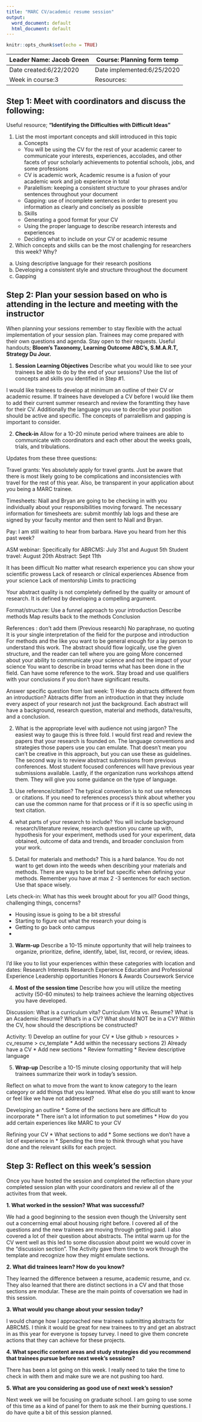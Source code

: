 ```yaml
---
title: "MARC CV/academic resume session"
output:
  word_document: default
  html_document: default
---
```


```r
knitr::opts_chunk$set(echo = TRUE)
```

| Leader Name: Jacob Green | Course: Planning form temp     |
|--------------------------|--------------------------------|
| Date created:6/22/2020   | Date implemented:6/25/2020     |
| Week in course:3         | Resources:                     |

## Step 1: Meet with coordinators and discuss the following:
Useful resource; **"Identifying the Difficulties with Difficult Ideas"**

1. List the most important concepts and skill introduced in this topic
    a. Concepts
      * You will be using the CV for the rest of your academic career to communicate your interests, experiences, accolades, and other facets of your scholarly achievements to potential schools, jobs, and some professions
      * CV is academic work, Academic resume is a fusion of your academic work and job experience in total
      * Paralellism: keeping a consistent structure to your phrases and/or sentences throughout your document
      * Gapping: use of incomplete sentences in order to present you information as clearly and concisely as possible
      
    b. Skills
      * Generating a good format for your CV
      * Using the proper language to describe research interests and experiences
      * Deciding what to include on your CV or academic resume

2. Which concepts and skills can be the most challenging for researchers this week? Why?

a) Using descriptive language for their research positions
b) Developing a consistent style and structure throughout the document
c) Gapping

## Step 2: Plan your session based on who is attending in the lecture and meeting with the instructor
When planning your sessions remember to stay flexible with the actual implementation of your session plan. Trainees may come prepared with their own questions and agenda. Stay open to their requests. Useful handouts; **Bloom's Taxonomy, Learning Outcome ABC's, S.M.A.R.T, Strategy Du Jour.**

1. **Session Learning Objectives**
Describe what you would like to see your trainees be able to do by the end of your sessions? Use the list of concepts and skills you identified in Step #1. 

I would like trainees to develop at minimum an outline of their CV or academic resume. If trainees have developed a CV before I would like them to add their current summer research and review the foramtting they have for their CV. Additionally the language you use to decribe your position should be active and specific. The concepts of parralellism and gapping is important to consider.

2. **Check-in**
Allow for a 10-20 minute period where trainees are able to communicate with coordinators and each other about the weeks goals, trials, and tribulations.

Updates from these three questions:

Travel grants: Yes absolutely apply for travel grants. Just be aware that there is most likely going to be complications and inconsistencies with travel for the rest of this year. Also, be transparent in your application about you being a MARC trainee. 

Timesheets: Niall and Bryan are going to be checking in with you individually about your responsibilities moving forward. The necessary information for timesheets are: submit monthly lab logs and these are signed by your faculty mentor and then sent to Niall and Bryan.

Pay: I am still waiting to hear from barbara. Have you heard from her this past week?

ASM webinar:
Specifically for ABRCMS: July 31st and August 5th
Student travel: August 20th
Abstract: Sept 11th

It has been difficult
No matter what research experience you can show your scientific prowess
Lack of research or clinical experiences
Absence from your science
Lack of mentorship
Limits to practicing

Your abstract quality is not completely defined by the quality or amount of research. It is defined by developing a compelling argument. 

Format/structure:
Use a funnel approach to your introduction
Describe methods
Map results back to the methods
Conclusion

References : don't add them (Previous research)
No paraphrase, no quoting
It is your single interpretation of the field for the purpose and introduction
For methods and the like you want to be general enough for a lay person to understand this work.
The abstract should flow logically, use the given structure, and the reader can tell where you are going
More concerned about your ability to communicate your science and not the impact of your science
You want to describe in broad terms what has been done in the field.
Can have some reference to the work. 
Stay broad and use qualifiers with your conclusions if you don't have significant results.


Answer specific question from last week:
1) How do abstracts different from an introduction?
Abtracts differ from an introduction in that they include every aspect of your research not just the background. Each abstract will have a background, research question, material and methods, data/results, and a conclusion.

2) What is the appropriate level with audience not using jargon? 
The easiest way to gauge this is three fold. I would first read and review the papers that your research is founded on. The language conventions and strategies those papers use you can emulate. That doesn't mean you can't be creative in this approach, but you can use these as guidelines. The second way is to review abstract submissions from previous conferences. Most student focused conferences will have previous year submissions available. Lastly, if the organization runs workshops attend them. They will give you some guidance on the type of language. 

3) Use reference/citation?
The typical convention is to not use references or citations. If you need to references process's think about whether you can use the common name for that process or if it is so specfic using in text citation. 

4) what parts of your research to include? 
You will include background research/literature review, research question you came up with, hypothesis for your experiment, methods used for your experiment, data obtained, outcome of data and trends, and broader conclusion from your work.

5) Detail for materials and methods?
This is a hard balance. You do not want to get down into the weeds when describing your materials and methods. There are ways to be brief but specific when defining your methods. Remember you have at max 2 -3 sentences for each section. Use that space wisely.

Lets check-in: What has this week brought about for you all? Good things, challenging things, concerns?

* Housing issue is going to be a bit stressful
* Starting to figure out what the research your doing is
* Getting to go back onto campus
* 

3. **Warm-up**
Describe a 10-15 minute opportunity that will help trainees to organize, prioritize, define, identify, label, list, record, or review, ideas.

I'd like you to list your experiences within these categories with location and dates:
Research Interests
Research Experience
Education and Professional Experience
Leadership opportunities
Honors & Awards
Coursework
Service

4. **Most of the session time**
Describe how you will utilize the meeting activity (50-60 minutes) to help trainees achieve the learning objectives you have developed.

Discussion:
What is a curriculum vita?
Curriculum Vita vs. Resume?
What is an Academic Resume?
What’s in a CV?
What should NOT be in a CV?
Within the CV, how should the descriptions be constructed?

Activity:
1) Develop an outline for your CV
    * Use github > resources > cv_resume > cv_template
    * Add within the necessary sections
2) Already have a CV
    * Add new sections
    * Review formatting
    * Review descriptive language

5. **Wrap-up**
Describe a 10-15 minute closing opportunity that will help trainees summarize their work in today's session. 

Reflect on what to move from the want to know category to the learn category or add things that you learned. What else do you still want to know or feel like we have not addressed?

Developing an outline
    * Some of the sections here are difficult to incorporate
    * There isn't a lot information to put sometimes
    * How do you add certain experiences like MARC to your CV
    
Refining your CV
    * What sections to add 
    * Some sections we don't have a lot of experience in
    * Spending the time to think through what you have done and the relevant skills for each project.

## Step 3: Reflect on this week's session
Once you have hosted the session and completed the reflection share your completed session plan with your coordinators and review all of the activites from that week.

**1. What worked in the session? What was successful?**

We had a good beginning to the session even though the University sent out a concerning emal about housing right before. I covered all of the questions and the new trainees are moving through getting paid. I also covered a lot of their question about abstracts. The intital warm up for the CV went well as this led to some discussion about point we would cover in the "discussion section". The Activity gave them time to work through the template and recognize how they might emulate sections.

**2. What did trainees learn? How do you know?**

They learned the difference between a resume, academic resume, and cv. They also learned that there are distinct sections in a CV and that those sections are modular. These are the main points of coversation we had in this session.

**3. What would you change about your session today?**

I would change how I approached new trainees submitting abstracts for ABRCMS. I think it would be great for new trainees to try and get an abstract in as this year for everyone is topsey turvey. I need to give them concrete actions that they can achieve for these projects.

**4. What specific content areas and study strategies did you recommend that trainees pursue before next week's sessions?**

There has been a lot going on this week. I really need to take the time to check in with them and make sure we are not pushing too hard.

**5. What are you considering as good use of next week's session?**

Next week we will be focusing on graduate school. I am going to use some of this time as a kind of panel for them to ask me their burning questions. I do have quite a bit of this session planned. 

